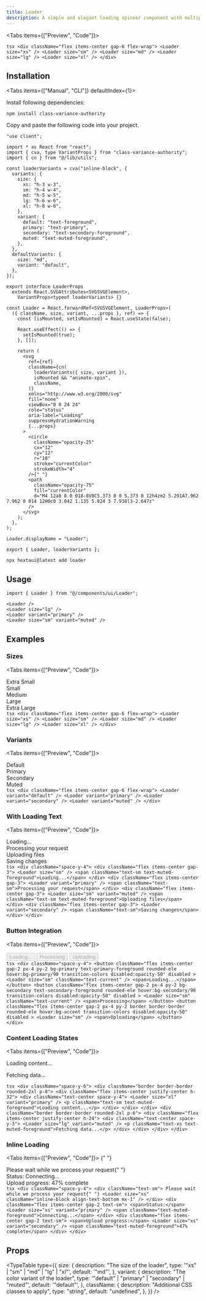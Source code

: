 ```yaml
---
title: Loader
description: A simple and elegant loading spinner component with multiple sizes and color variants.
---
```





<Tabs items={["Preview", "Code"]}>
  <Tab value="Preview">
    <PreviewContainer>
      <div className="flex items-center gap-6 flex-wrap">
        <Loader size="xs" />
        <Loader size="sm" />
        <Loader size="md" />
        <Loader size="lg" />
        <Loader size="xl" />
      </div>
    </PreviewContainer>
  </Tab>
  <Tab value="Code">
    ```tsx
    <div className="flex items-center gap-6 flex-wrap">
      <Loader size="xs" />
      <Loader size="sm" />
      <Loader size="md" />
      <Loader size="lg" />
      <Loader size="xl" />
    </div>
    ```
  </Tab>
</Tabs>

## Installation

<Tabs items={["Manual", "CLI"]} defaultIndex={1}>
<Tab value="Manual">

Install following dependencies:

```package-install
npm install class-variance-authority
```

Copy and paste the following code into your project.

```tsx title="components/ui/loader.tsx"
"use client";

import * as React from "react";
import { cva, type VariantProps } from "class-variance-authority";
import { cn } from "@/lib/utils";

const loaderVariants = cva("inline-block", {
  variants: {
    size: {
      xs: "h-3 w-3",
      sm: "h-4 w-4",
      md: "h-5 w-5",
      lg: "h-6 w-6",
      xl: "h-8 w-8",
    },
    variant: {
      default: "text-foreground",
      primary: "text-primary",
      secondary: "text-secondary-foreground",
      muted: "text-muted-foreground",
    },
  },
  defaultVariants: {
    size: "md",
    variant: "default",
  },
});

export interface LoaderProps
  extends React.SVGAttributes<SVGSVGElement>,
    VariantProps<typeof loaderVariants> {}

const Loader = React.forwardRef<SVGSVGElement, LoaderProps>(
  ({ className, size, variant, ...props }, ref) => {
    const [isMounted, setIsMounted] = React.useState(false);

    React.useEffect(() => {
      setIsMounted(true);
    }, []);

    return (
      <svg
        ref={ref}
        className={cn(
          loaderVariants({ size, variant }),
          isMounted && "animate-spin",
          className,
        )}
        xmlns="http://www.w3.org/2000/svg"
        fill="none"
        viewBox="0 0 24 24"
        role="status"
        aria-label="Loading"
        suppressHydrationWarning
        {...props}
      >
        <circle
          className="opacity-25"
          cx="12"
          cy="12"
          r="10"
          stroke="currentColor"
          strokeWidth="4"
        />{" "}
        <path
          className="opacity-75"
          fill="currentColor"
          d="M4 12a8 8 0 018-8V0C5.373 0 0 5.373 0 12h4zm2 5.291A7.962 7.962 0 014 12H0c0 3.042 1.135 5.824 3 7.938l3-2.647z"
        />
      </svg>
    );
  },
);

Loader.displayName = "Loader";

export { Loader, loaderVariants };
```

</Tab>
<Tab value="CLI">

```package-install
npx hextaui@latest add loader
```

</Tab>
</Tabs>

## Usage

```tsx
import { Loader } from "@/components/ui/Loader";
```

```tsx
<Loader />
<Loader size="lg" />
<Loader variant="primary" />
<Loader size="sm" variant="muted" />
```

## Examples

### Sizes

<Tabs items={["Preview", "Code"]}>
  <Tab value="Preview">
    <PreviewContainer>
      <div className="flex items-center gap-6 flex-wrap">
        <div className="flex flex-col items-center gap-2">
          <Loader size="xs" />
          <span className="text-xs text-muted-foreground">
            Extra Small
          </span>
        </div>
        <div className="flex flex-col items-center gap-2">
          <Loader size="sm" />
          <span className="text-xs text-muted-foreground">
            Small
          </span>
        </div>
        <div className="flex flex-col items-center gap-2">
          <Loader size="md" />
          <span className="text-xs text-muted-foreground">
            Medium
          </span>
        </div>
        <div className="flex flex-col items-center gap-2">
          <Loader size="lg" />
          <span className="text-xs text-muted-foreground">
            Large
          </span>
        </div>
        <div className="flex flex-col items-center gap-2">
          <Loader size="xl" />
          <span className="text-xs text-muted-foreground">
            Extra Large
          </span>
        </div>
      </div>
    </PreviewContainer>
  </Tab>
  <Tab value="Code">
    ```tsx
    <div className="flex items-center gap-6 flex-wrap">
      <Loader size="xs" />
      <Loader size="sm" />
      <Loader size="md" />
      <Loader size="lg" />
      <Loader size="xl" />
    </div>
    ```
  </Tab>
</Tabs>

### Variants

<Tabs items={["Preview", "Code"]}>
  <Tab value="Preview">
    <PreviewContainer>
      <div className="flex items-center gap-6 flex-wrap">
        <div className="flex flex-col items-center gap-2">
          <Loader variant="default" />
          <span className="text-xs text-muted-foreground">
            Default
          </span>
        </div>
        <div className="flex flex-col items-center gap-2">
          <Loader variant="primary" />
          <span className="text-xs text-muted-foreground">
            Primary
          </span>
        </div>
        <div className="flex flex-col items-center gap-2">
          <Loader variant="secondary" />
          <span className="text-xs text-muted-foreground">
            Secondary
          </span>
        </div>
        <div className="flex flex-col items-center gap-2">
          <Loader variant="muted" />
          <span className="text-xs text-muted-foreground">
            Muted
          </span>
        </div>
      </div>
    </PreviewContainer>
  </Tab>
  <Tab value="Code">
    ```tsx
    <div className="flex items-center gap-6 flex-wrap">
      <Loader variant="default" />
      <Loader variant="primary" />
      <Loader variant="secondary" />
      <Loader variant="muted" />
    </div>
    ```
  </Tab>
</Tabs>

### With Loading Text

<Tabs items={["Preview", "Code"]}>
  <Tab value="Preview">
    <PreviewContainer>
      <div className="space-y-4">
        <div className="flex items-center gap-3">
          <Loader size="sm" />
          <span className="text-sm text-muted-foreground">
            Loading...
          </span>
        </div>
        <div className="flex items-center gap-3">
          <Loader variant="primary" />
          <span className="text-sm">Processing your request</span>
        </div>
        <div className="flex items-center gap-3">
          <Loader size="sm" variant="muted" />
          <span className="text-sm text-muted-foreground">
            Uploading files
          </span>
        </div>
        <div className="flex items-center gap-3">
          <Loader variant="secondary" />
          <span className="text-sm">Saving changes</span>
        </div>
      </div>
    </PreviewContainer>
  </Tab>
  <Tab value="Code">
    ```tsx
    <div className="space-y-4">
      <div className="flex items-center gap-3">
        <Loader size="sm" />
        <span className="text-sm text-muted-foreground">Loading...</span>
      </div>
      <div className="flex items-center gap-3">
        <Loader variant="primary" />
        <span className="text-sm">Processing your request</span>
      </div>
      <div className="flex items-center gap-3">
        <Loader size="sm" variant="muted" />
        <span className="text-sm text-muted-foreground">Uploading files</span>
      </div>
      <div className="flex items-center gap-3">
        <Loader variant="secondary" />
        <span className="text-sm">Saving changes</span>
      </div>
    </div>
    ```
  </Tab>
</Tabs>

### Button Integration

<Tabs items={["Preview", "Code"]}>
  <Tab value="Preview">
    <PreviewContainer>
      <div className="space-y-4">
        <button
          className="flex items-center gap-2 px-4 py-2 bg-primary text-primary-foreground rounded-ele hover:bg-primary/90 transition-colors disabled:opacity-50"
          disabled
        >
          <Loader size="sm" className="text-current" />
          <span>Loading...</span>
        </button>
        <button
          className="flex items-center gap-2 px-4 py-2 bg-secondary text-secondary-foreground rounded-ele hover:bg-secondary/90 transition-colors disabled:opacity-50"
          disabled
        >
          <Loader size="sm" className="text-current" />
          <span>Processing</span>
        </button>
        <button
          className="flex items-center gap-2 px-4 py-2 border border-border rounded-ele hover:bg-accent transition-colors disabled:opacity-50"
          disabled
        >
          <Loader size="sm" />
          <span>Uploading</span>
        </button>
      </div>
    </PreviewContainer>
  </Tab>
  <Tab value="Code">
    ```tsx
    <div className="space-y-4">
      <button
        className="flex items-center gap-2 px-4 py-2 bg-primary text-primary-foreground rounded-ele hover:bg-primary/90 transition-colors disabled:opacity-50"
        disabled
      >
        <Loader size="sm" className="text-current" />
        <span>Loading...</span>
      </button>
      <button
        className="flex items-center gap-2 px-4 py-2 bg-secondary text-secondary-foreground rounded-ele hover:bg-secondary/90 transition-colors disabled:opacity-50"
        disabled
      >
        <Loader size="sm" className="text-current" />
        <span>Processing</span>
      </button>
      <button
        className="flex items-center gap-2 px-4 py-2 border border-border rounded-ele hover:bg-accent transition-colors disabled:opacity-50"
        disabled
      >
        <Loader size="sm" />
        <span>Uploading</span>
      </button>
    </div>
    ```
  </Tab>
</Tabs>

### Content Loading States

<Tabs items={["Preview", "Code"]}>
  <Tab value="Preview">
    <PreviewContainer>
      <div className="space-y-6">
        <div className="border border-border rounded-2xl p-8">
          <div className="flex items-center justify-center h-32">
            <div className="text-center space-y-4">
              <Loader size="xl" variant="primary" />
              <p className="text-sm text-muted-foreground">
                Loading content...
              </p>
            </div>
          </div>
        </div>
        <div className="border border-border rounded-2xl p-6">
          <div className="flex items-center justify-center h-24">
            <div className="text-center space-y-3">
              <Loader size="lg" variant="muted" />
              <p className="text-xs text-muted-foreground">
                Fetching data...
              </p>
            </div>
          </div>
        </div>
      </div>
    </PreviewContainer>
  </Tab>
  <Tab value="Code">
    ```tsx
    <div className="space-y-6">
      <div className="border border-border rounded-2xl p-8">
        <div className="flex items-center justify-center h-32">
          <div className="text-center space-y-4">
            <Loader size="xl" variant="primary" />
            <p className="text-sm text-muted-foreground">Loading content...</p>
          </div>
        </div>
      </div>
      <div className="border border-border rounded-2xl p-6">
        <div className="flex items-center justify-center h-24">
          <div className="text-center space-y-3">
            <Loader size="lg" variant="muted" />
            <p className="text-xs text-muted-foreground">Fetching data...</p>
          </div>
        </div>
      </div>
    </div>
    ```
  </Tab>
</Tabs>

### Inline Loading

<Tabs items={["Preview", "Code"]}>
  <Tab value="Preview">
    <PreviewContainer>
      {" "}
      <div className="space-y-4">
        <div className="text-sm">
          Please wait while we process your request{" "}
          <Loader size="xs" className="inline-block align-text-bottom mx-1" />
        </div>
        <div className="flex items-center gap-2 text-sm">
          <span>Status:</span>
          <Loader size="xs" variant="primary" />
          <span className="text-muted-foreground">
            Connecting...
          </span>
        </div>
        <div className="flex items-center gap-2 text-sm">
          <span>Upload progress:</span>
          <Loader size="xs" variant="secondary" />
          <span className="text-muted-foreground">
            47% complete
          </span>
        </div>
      </div>
    </PreviewContainer>
  </Tab>
  <Tab value="Code">
    ```tsx
    <div className="space-y-4">
      <div className="text-sm">
        Please wait while we process your request{" "}
        <Loader size="xs" className="inline-block align-text-bottom mx-1" />
      </div>
      <div className="flex items-center gap-2 text-sm">
        <span>Status:</span>
        <Loader size="xs" variant="primary" />
        <span className="text-muted-foreground">Connecting...</span>
      </div>
      <div className="flex items-center gap-2 text-sm">
        <span>Upload progress:</span>
        <Loader size="xs" variant="secondary" />
        <span className="text-muted-foreground">47% complete</span>
      </div>
    </div>
    ```
  </Tab>
</Tabs>

## Props

<TypeTable
  type={{
    size: {
      description: "The size of the loader",
      type: '"xs" | "sm" | "md" | "lg" | "xl"',
      default: '"md"',
    },
    variant: {
      description: "The color variant of the loader",
      type: '"default" | "primary" | "secondary" | "muted"',
      default: '"default"',
    },
    className: {
      description: "Additional CSS classes to apply",
      type: "string",
      default: "undefined",
    },
  }}
/>
